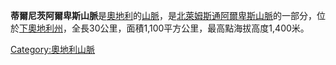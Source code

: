 '''蒂爾尼茨阿爾卑斯山脈'''是[[奧地利|奧地利]]的[[山脈|山脈]]，是[[北萊姆斯通阿爾卑斯山脈|北萊姆斯通阿爾卑斯山脈]]的一部分，位於[[下奧地利州|下奧地利州]]，全長30公里，面積1,100平方公里，最高點海拔高度1,400米。

{{Austria-geo-stub}}
[[Category:奧地利山脈|Category:奧地利山脈]]